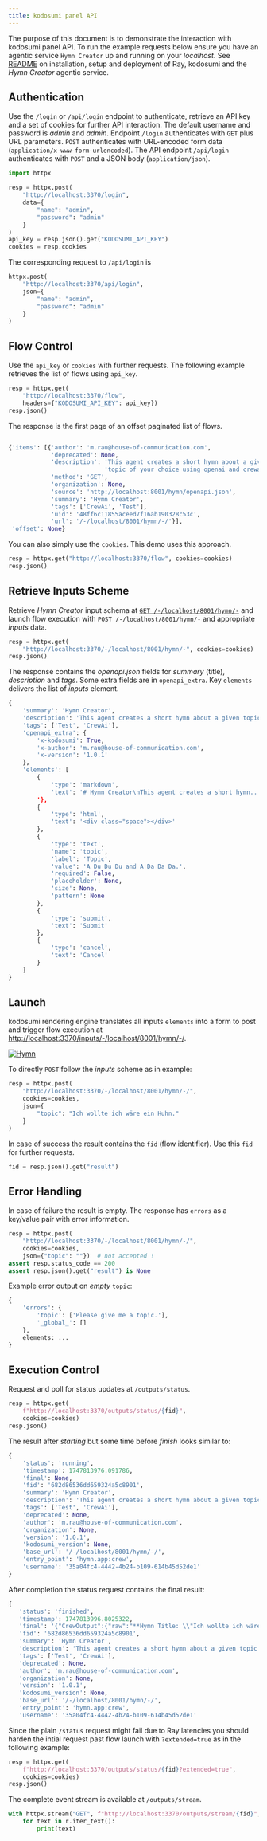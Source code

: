 ```yaml
---
title: kodosumi panel API
---
```


The purpose of this document is to demonstrate the interaction with kodosumi panel API. To run the example requests below ensure you have an agentic service `Hymn Creator` up and running on your _localhost_. See [README](../README.md) on installation, setup and deployment of Ray, kodosumi and the _Hymn Creator_ agentic service.

## Authentication

Use the `/login` or `/api/login` endpoint to authenticate, retrieve an API key and a set of cookies for further API interaction. The default username and password is _admin_ and _admin_. Endpoint `/login` authenticates with `GET` plus URL parameters. `POST` authenticates with URL-encoded form data (`application/x-www-form-urlencoded`). The API endpoint `/api/login` authenticates with `POST` and a JSON body (`application/json`). 

```python
import httpx

resp = httpx.post(
    "http://localhost:3370/login", 
    data={
        "name": "admin", 
        "password": "admin"
    }
)
api_key = resp.json().get("KODOSUMI_API_KEY")
cookies = resp.cookies
```

The corresponding request to `/api/login` is
    
```python
httpx.post(
    "http://localhost:3370/api/login", 
    json={
        "name": "admin", 
        "password": "admin"
    }
)
```

## Flow Control

Use the `api_key` or `cookies` with further requests. The following example retrieves the list of flows using `api_key`.

```python
resp = httpx.get(
    "http://localhost:3370/flow", 
    headers={"KODOSUMI_API_KEY": api_key})
resp.json()
```

The response is the first page of an offset paginated list of flows.

```python

{'items': [{'author': 'm.rau@house-of-communication.com',
            'deprecated': None,
            'description': 'This agent creates a short hymn about a given '
                           'topic of your choice using openai and crewai.',
            'method': 'GET',
            'organization': None,
            'source': 'http://localhost:8001/hymn/openapi.json',
            'summary': 'Hymn Creator',
            'tags': ['CrewAi', 'Test'],
            'uid': '48ff6c11855aceed7f16ab190328c53c',
            'url': '/-/localhost/8001/hymn/-/'}],
 'offset': None}
```

You can also simply use the `cookies`. This demo uses this approach.

```python
resp = httpx.get("http://localhost:3370/flow", cookies=cookies)
resp.json()
```

## Retrieve Inputs Scheme

Retrieve _Hymn Creator_ input schema at [`GET /-/localhost/8001/hymn/-`](http://localhost:3370/-/localhost/8001/hymn/-) and launch flow execution with `POST /-/localhost/8001/hymn/-` and appropriate _inputs_  data.

```python
resp = httpx.get(
    "http://localhost:3370/-/localhost/8001/hymn/-", cookies=cookies)
resp.json()
```

The response contains the _openapi.json_ fields for _summary_ (title), _description_ and _tags_. Some extra fields are in `openapi_extra`. Key `elements` delivers the list of _inputs_ element.

```python
{
    'summary': 'Hymn Creator',
    'description': 'This agent creates a short hymn about a given topic...',
    'tags': ['Test', 'CrewAi'],
    'openapi_extra': {
        'x-kodosumi': True,
        'x-author': 'm.rau@house-of-communication.com',
        'x-version': '1.0.1'
    },
    'elements': [
        {
            'type': 'markdown',
            'text': '# Hymn Creator\nThis agent creates a short hymn...
        '},
        {
            'type': 'html', 
            'text': '<div class="space"></div>'
        },
        {
            'type': 'text',
            'name': 'topic',
            'label': 'Topic',
            'value': 'A Du Du Du and A Da Da Da.',
            'required': False,
            'placeholder': None,
            'size': None,
            'pattern': None
        },
        {
            'type': 'submit', 
            'text': 'Submit'
        },
        {
            'type': 'cancel', 
            'text': 'Cancel'
        }
    ]
}
```

## Launch

kodosumi rendering engine translates all inputs `elements` into a form to post and trigger flow execution at [http://localhost:3370/inputs/-/localhost/8001/hymn/-/](http://localhost:3370/inputs/-/localhost/8001/hymn/-/).

[![Hymn](./panel/thumb/form.png)](./panel/form.png)

To directly `POST` follow the _inputs_ scheme as in example:

```python
resp = httpx.post(
    "http://localhost:3370/-/localhost/8001/hymn/-/", 
    cookies=cookies,
    json={
        "topic": "Ich wollte ich wäre ein Huhn."
    }
)
```

In case of success the result contains the `fid` (flow identifier). Use this `fid` for further requests.

```python
fid = resp.json().get("result")
```

## Error Handling

In case of failure the result is empty. The response has `errors` as a key/value pair with error information.

```python
resp = httpx.post(
    "http://localhost:3370/-/localhost/8001/hymn/-/", 
    cookies=cookies,
    json={"topic": ""})  # not accepted !
assert resp.status_code == 200
assert resp.json().get("result") is None
```

Example error output on _empty_ `topic`:

```python
{
    'errors': {
        'topic': ['Please give me a topic.'], 
        '_global_': []
    },
    elements: ...
}
```

## Execution Control

Request and poll for status updates at `/outputs/status`.

```python
resp = httpx.get(
    f"http://localhost:3370/outputs/status/{fid}", 
    cookies=cookies)
resp.json()
```

The result after _starting_ but some time before _finish_ looks similar to:

```python
{
    'status': 'running',
    'timestamp': 1747813976.091786,
    'final': None,
    'fid': '682d86536dd659324a5c8901',
    'summary': 'Hymn Creator',
    'description': 'This agent creates a short hymn about a given topic...',
    'tags': ['Test', 'CrewAi'],
    'deprecated': None,
    'author': 'm.rau@house-of-communication.com',
    'organization': None,
    'version': '1.0.1',
    'kodosumi_version': None,
    'base_url': '/-/localhost/8001/hymn/-/',
    'entry_point': 'hymn.app:crew',
    'username': '35a04fc4-4442-4b24-b109-614b45d52de1'
}
```

After completion the status request contains the final result:

```python
{
   'status': 'finished',
   'timestamp': 1747813996.8025322,
   'final': '{"CrewOutput":{"raw":"**Hymn Title: \\"Ich wollte ich wäre ein...',
   'fid': '682d86536dd659324a5c8901',
   'summary': 'Hymn Creator',
   'description': 'This agent creates a short hymn about a given topic...',
   'tags': ['Test', 'CrewAi'],
   'deprecated': None,
   'author': 'm.rau@house-of-communication.com',
   'organization': None,
   'version': '1.0.1',
   'kodosumi_version': None,
   'base_url': '/-/localhost/8001/hymn/-/',
   'entry_point': 'hymn.app:crew',
   'username': '35a04fc4-4442-4b24-b109-614b45d52de1'

```
Since the plain `/status` request might fail due to Ray latencies you should harden the intial request past flow launch with `?extended=true` as in the following example:

```python
resp = httpx.get(
    f"http://localhost:3370/outputs/status/{fid}?extended=true", 
    cookies=cookies)
resp.json()
```

The complete event stream is available at `/outputs/stream`.

```python
with httpx.stream("GET", f"http://localhost:3370/outputs/stream/{fid}", cookies=cookies) as r:
    for text in r.iter_text():
        print(text)
```

